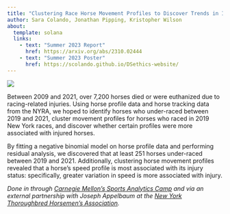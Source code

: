 ```yaml
---
title: "Clustering Race Horse Movement Profiles to Discover Trends in Injured Horses"
author: Sara Colando, Jonathan Pipping, Kristopher Wilson
about:
  template: solana
  links:
    - text: "Summer 2023 Report"
      href: https://arxiv.org/abs/2310.02444
    - text: "Summer 2023 Poster"
      href: https://scolando.github.io/DSethics-website/
---
```


![](featured.png)

Between 2009 and 2021, over 7,200 horses died or were euthanized due to racing-related injuries. Using horse profile data and horse tracking data from the NYRA, we hoped to identify horses who under-raced between 2019 and 2021, cluster movement profiles for horses who raced in 2019 New York races, and discover whether certain profiles were more associated with injured horses.

By fitting a negative binomial model on horse profile data and performing residual analysis, we discovered that at least 251 horses under-raced between 2019 and 2021. Additionally, clustering horse movement profiles revealed that a horse's speed profile is most associated with its injury status: specifically, greater variation in speed is more associated with injury.

*Done in through [Carnegie Mellon's Sports Analytics Camp](https://www.stat.cmu.edu/cmsac/) and via an external partnership with Joseph Appelbaum at the [New York Thoroughbred Horsemen's Association](https://nytha.com).*
